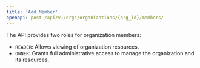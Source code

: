 ```yaml
---
title: 'Add Member'
openapi: post /api/v1/orgs/organizations/{org_id}/members/
---
```


The API provides two roles for organization members:

- `READER`: Allows viewing of organization resources.
- `OWNER`: Grants full administrative access to manage the organization and its resources.
